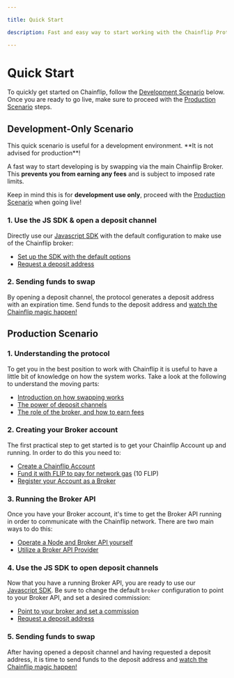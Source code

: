 ```yaml
---

title: Quick Start

description: Fast and easy way to start working with the Chainflip Protocol.

---
```



# Quick Start

To quickly get started on Chainflip, follow the [Development Scenario](#development-only-scenario) below. Once you are ready to go live, make sure to proceed with the [Production Scenario](#production-scenario) steps.

## Development-Only Scenario

<Callout type="warning">
This quick scenario is useful for a development environment. **It is not advised for production**!
</Callout>

A fast way to start developing is by swapping via the main Chainflip Broker. This **prevents you from earning any fees** and is subject to imposed rate limits.

Keep in mind this is for **development use only**, proceed with the [Production Scenario](#production-scenario) when going live!

### 1. Use the JS SDK & open a deposit channel

Directly use our [Javascript SDK](javascript-sdk/introduction) with the default configuration to make use of the Chainflip broker:

* [Set up the SDK with the default options](javascript-sdk/quick-start#set-up)
* [Request a deposit address](javascript-sdk/swap-assets/request-deposit-address/v2)

### 2. Sending funds to swap

By opening a deposit channel, the protocol generates a deposit address with an expiration time. Send funds to the deposit address and [watch the Chainflip magic happen!](../../concepts/swaps-amm/native-swap-flow)

## Production Scenario

### 1. Understanding the protocol

To get you in the best position to work with Chainflip it is useful to have a little bit of knowledge on how the system works. Take a look at the following to understand the moving parts:

* [Introduction on how swapping works](../how-swapping-works)
* [The power of deposit channels](../../concepts/swaps-amm/deposit-channels-and-brokers)
* [The role of the broker, and how to earn fees](running-a-broker/introduction)

### 2. Creating your Broker account

The first practical step to get started is to get your Chainflip Account up and running. In order to do this you need to:

* [Create a Chainflip Account](chainflip-account/creating)
* [Fund it with FLIP to pay for network gas](chainflip-account/funding) (10 FLIP)
* [Register your Account as a Broker](chainflip-account/broker)

### 3. Running the Broker API

Once you have your Broker account, it's time to get the Broker API running in order to communicate with the Chainflip network. There are two main ways to do this:

* [Operate a Node and Broker API yourself](running-a-broker/broker-api)
* [Utilize a Broker API Provider](running-a-broker/affiliate-brokers)

### 4. Use the JS SDK to open deposit channels

Now that you have a running Broker API, you are ready to use our [Javascript SDK](javascript-sdk/introduction). Be sure to change the default `broker` configuration to point to your Broker API, and set a desired commission:

* [Point to your broker and set a commission](javascript-sdk/quick-start#set-up)
* [Request a deposit address](javascript-sdk/swap-assets/request-deposit-address/v2)

### 5. Sending funds to swap

After having opened a deposit channel and having requested a deposit address, it is time to send funds to the deposit address and [watch the Chainflip magic happen!](../../concepts/swaps-amm/native-swap-flow)
